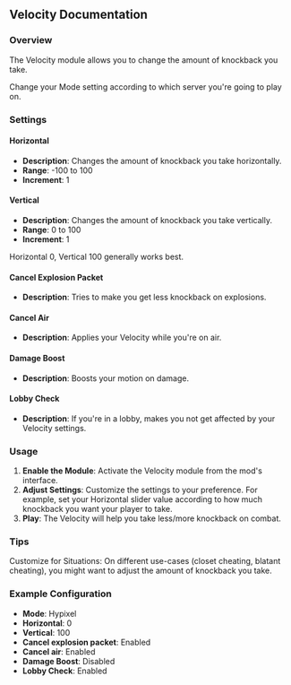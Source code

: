 
## Velocity Documentation

### Overview
The Velocity module allows you to change the amount of knockback you take.

<Callout type="default" emoji="️👾">
Change your Mode setting according to which server you're going to play on.
</Callout>

### Settings

#### Horizontal
- **Description**: Changes the amount of knockback you take horizontally.
- **Range**: -100 to 100
- **Increment**: 1

#### Vertical
- **Description**: Changes the amount of knockback you take vertically.
- **Range**: 0 to 100
- **Increment**: 1

<Callout type="default" emoji="️👾">
Horizontal 0, Vertical 100 generally works best.
</Callout>

#### Cancel Explosion Packet
- **Description**: Tries to make you get less knockback on explosions.

#### Cancel Air
- **Description**: Applies your Velocity while you're on air.

#### Damage Boost
- **Description**: Boosts your motion on damage.

#### Lobby Check
- **Description**: If you're in a lobby, makes you not get affected by your Velocity settings.


### Usage
1. **Enable the Module**: Activate the Velocity module from the mod's interface.
2. **Adjust Settings**: Customize the settings to your preference. For example, set your Horizontal slider value according to how much knockback you want your player to take.
3. **Play**: The Velocity will help you take less/more knockback on combat.

### Tips
<Callout type="default" emoji="️🚀">
Customize for Situations: On different use-cases (closet cheating, blatant cheating), you might want to adjust the amount of knockback you take.
</Callout>

### Example Configuration
- **Mode**: Hypixel
- **Horizontal**: 0
- **Vertical**: 100
- **Cancel explosion packet**: Enabled
- **Cancel air**: Enabled
- **Damage Boost**: Disabled
- **Lobby Check**: Enabled


